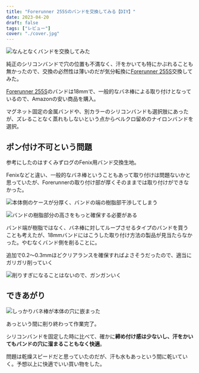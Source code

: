 ```yaml
---
title: "Forerunner 255Sのバンドを交換してみる【DIY】"
date: 2023-04-20
draft: false
tags: ["レビュー"]
cover: "./cover.jpg"
---
```


![なんとなくバンドを交換してみた](./cover.jpg)

純正のシリコンバンドで穴の位置も不満なく、汗をかいても特にかぶれることも無かったので、交換の必然性は薄いのだが気分転換に[Forerunner 255S](https://amzn.to/3IMI0Ec)交換してみた。

[Forerunner 255S](https://amzn.to/3IMI0Ec)のバンドは18mmで、一般的なバネ棒による取り付けとなっているので、Amazonの安い商品を購入。

<LinkBox url="https://www.amazon.co.jp/gp/product/B09WT54C2B/" isAmazonLink />

マグネット固定の金属バンドや、別カラーのシリコンバンドも選択肢にあったが、ズレることなく蒸れもしないという点からベルクロ留めのナイロンバンドを選択。

## ポン付け不可という問題

参考にしたのはすくみずログのFenix用バンド交換生地。

<LinkBox url="https://skmzlog.com/garmin-fenix-7s-nylon-band/" />

Fenixなどと違い、一般的なバネ棒ということもあって取り付けは問題ないかと思っていたが、Forerunnerの取り付け部が厚くそのままでは取り付けができなかった。

![本体側のケースが分厚く、バンドの端の樹脂部干渉してしまう](./case.jpg)

![バンドの樹脂部分の高さをもっと確保する必要がある](./point.jpg)

バンド端が樹脂ではなく、バネ棒に対してループさせるタイプのバンドを買うことも考えたが、18mmバンドにはこうした取り付け方法の製品が見当たらなかった。やむなくバンド側を削ることに。

追加で0.2～0.3mmほどクリアランスを確保すればよさそうだったので、適当にガリガリ削っていく

![削りすぎになることはないので、ガンガンいく](./working.jpg)

## できあがり

![しっかりバネ棒が本体の穴に嵌まった](./cover.jpg)

あっという間に削り終わって作業完了。

シリコンバンドを固定した時に比べて、確かに**締め付け感は少ないし、汗をかいてもバンドの穴に溜まることもなく快適**。

問題は乾燥スピードだと思っていたのだが、汗も水もあっという間に乾いていく。予想以上に快適でいい買い物をした。

<LinkBox url="https://www.amazon.co.jp/gp/product/B09WT54C2B/" isAmazonLink />

<LinkBox url="https://www.amazon.co.jp/dp/B0B18M3381/" isAmazonLink />
